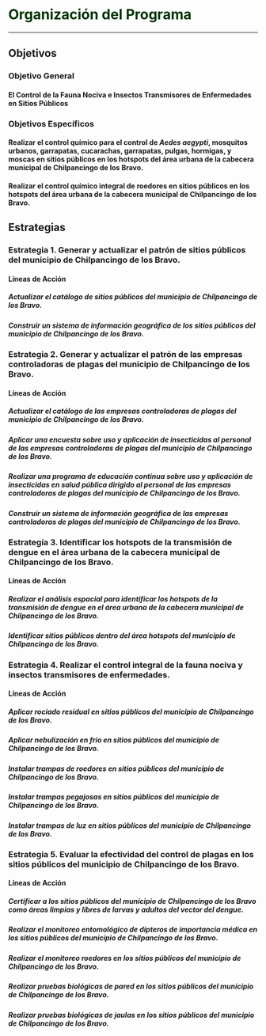 # **<span style="color:#003300;">Organización del Programa </span>** {#organizacion-programa}

---

## **Objetivos**

### **Objetivo General**

#### El Control de la Fauna Nociva e Insectos Transmisores de Enfermedades en Sitios Públicos

### **Objetivos Específicos**

#### Realizar el control químico para el control de *Aedes aegypti*, mosquitos urbanos, garrapatas, cucarachas, garrapatas, pulgas, hormigas, y moscas en sitios públicos en los hotspots del área urbana de la cabecera municipal de Chilpancingo de los Bravo.

#### Realizar el control químico integral de roedores en sitios públicos en los hotspots del área urbana de la cabecera municipal de Chilpancingo de los Bravo.


## **Estrategias**

### **Estrategia 1**. Generar y actualizar el patrón de sitios públicos del municipio de Chilpancingo de los Bravo.

#### **Líneas de Acción**

##### Actualizar el catálogo de sitios públicos del municipio de Chilpancingo de los Bravo.

##### Construir un sistema de información geográfica de los sitios públicos del municipio de Chilpancingo de los Bravo.


### **Estrategia 2**. Generar y actualizar el patrón de las empresas controladoras de plagas del municipio de Chilpancingo de los Bravo.

#### **Líneas de Acción**

##### Actualizar el catálogo de las empresas controladoras de plagas del municipio de Chilpancingo de los Bravo.

##### Aplicar una encuesta sobre uso y aplicación de insecticidas al personal de las empresas controladoras de plagas del municipio de Chilpancingo de los Bravo.

##### Realizar una programa de educación continua sobre uso y aplicación de insecticidas en salud pública dirigido al personal de las empresas controladoras de plagas del municipio de Chilpancingo de los Bravo.

##### Construir un sistema de información geográfica de las empresas controladoras de plagas del municipio de Chilpancingo de los Bravo.

### **Estrategía 3**. Identificar los hotspots de la transmisión de dengue en el área urbana de la cabecera municipal de Chilpancingo de los Bravo.

#### **Líneas de Acción**

##### Realizar el análisis espacial para identificar los hotspots de la transmisión de dengue en el área urbana de la cabecera municipal de Chilpancingo de los Bravo.


##### Identificar sitios públicos dentro del área hotspots del municipio de Chilpancingo de los Bravo.


### **Estrategia 4**. Realizar el control integral de la fauna nociva y insectos transmisores de enfermedades.

#### **Líneas de Acción**

##### Aplicar rociado residual en sitios públicos del municipio de Chilpancingo de los Bravo.

##### Aplicar nebulización en frio en sitios públicos del municipio de Chilpancingo de los Bravo.

##### Instalar trampas de roedores en sitios públicos del municipio de Chilpancingo de los Bravo.

##### Instalar trampas pegajosas en sitios públicos del municipio de Chilpancingo de los Bravo.

##### Instalar trampas de luz en sitios públicos del municipio de Chilpancingo de los Bravo.


### **Estrategia 5**. Evaluar la efectividad del control de plagas en los sitios públicos del municipio de Chilpancingo de los Bravo.

#### **Líneas de Acción**

##### Certificar a los sitios públicos del municipio de Chilpancingo de los Bravo como áreas limpias y libres de larvas y adultos del vector del dengue.

##### Realizar el monitoreo entomológico de dipteros de importancia médica en los sitios públicos del municipio de Chilpancingo de los Bravo.

##### Realizar el monitoreo roedores en los sitios públicos del municipio de Chilpancingo de los Bravo.

##### Realizar pruebas biológicas de pared en los sitios públicos del municipio de Chilpancingo de los Bravo.

##### Realizar pruebas biológicas de jaulas en los sitios públicos del municipio de Chilpancingo de los Bravo.








